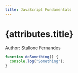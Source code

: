```yaml
---
title: JavaScript Fundamentals
---
```


# {attributes.title}

Author: Stallone Fernandes

```js
function doSomething() {
  console.log("Something");
}
```
